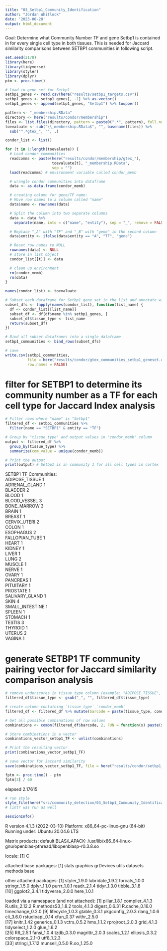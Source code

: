 ```yaml
---
title: "03_Setbp1_Community_Identification"
author: "Jordan Whitlock"
date: '2023-06-28'
output: html_document
---
```


Goal: Determine what Community Number TF and gene Setbp1 is contained in for every single cell type in both tissues. This is needed for Jaccard similarity comparisons between SETBP1 communities in following script.


```r
set.seed(2178)
library(here)
library(tidyverse)
library(styler)
library(dplyr)
ptm <- proc.time()
```

```r
# load in gene set for Setbp1
setbp1_genes <- read.csv(here("results/setbp1_targets.csv"))
setbp1_genes <- setbp1_genes[, -1] %>% as.vector()
setbp1_genes <- append(setbp1_genes, "Setbp1") %>% toupper()
```

```r
pattern <- "_membership.RData"
directory <- here("results/condor/membership")
files <- list.files(directory, pattern = paste0(".*", pattern), full.names = TRUE)
toevaluate <- sub("\\_membership.RData$", "", basename(files)) %>%
  sub("^.*gtex_", "", .)

condor_list <- list()

for (t in 1:length(toevaluate)) {
  # Load condor communities
  readcomms <- paste(here("results/condor/membership/gtex_"),
                     toevaluate[t], "_membership.RData",
                     sep = "")
  load(readcomms) # environment variable called condor_memb

  # wrangle condor communities into dataframe
  data <- as.data.frame(condor_memb)

  # creating column for gene/TF name:
  # Move row names to a column called "name"
  data$name <- rownames(data)

  # Split the column into two separate columns
  data <- data %>%
    separate(name, into = c("name", "entity"), sep = "_", remove = FALSE)

  # Replace "_A" with "TF" and "_B" with "gene" in the second column
  data$entity <- ifelse(data$entity == "A", "TF", "gene")

  # Reset row names to NULL
  rownames(data) <- NULL
  # store in list object
  condor_list[[t]] <- data

  # clean up environment
  rm(condor_memb)
  rm(data)
}

names(condor_list) <- toevaluate
```

```r
# Subset each dataframe for Setbp1 gene set in the list and annotate with the list name
subset_dfs <- lapply(names(condor_list), function(list_name) {
  df <- condor_list[[list_name]]
  subset_df <- df[df$name %in% setbp1_genes, ]
  subset_df$tissue_type <- list_name
  return(subset_df)
})

# Bind all subset dataframes into a single dataframe
setbp1_communities <- bind_rows(subset_dfs)

# save
write.csv(setbp1_communities, 
          file = here("results/condor/gtex_communities_setbp1_geneset.csv"),
          row.names = FALSE)
```

# filter for SETBP1 to determine its community number as a TF for each cell type for Jaccard Index analysis
```r
# Filter rows where "name" is "Setbp1"
filtered_df <- setbp1_communities %>%
  filter(name == "SETBP1" & entity == "TF")

# Group by "tissue_type" and output values in "condor_memb" column
output <- filtered_df %>%
  group_by(tissue_type) %>%
  summarize(com_value = unique(condor_memb))

# Print the output
print(output) # Setbp1 is in community 1 for all cell types in cortex
```
SETBP1 TF Communities:		
ADIPOSE_TISSUE	1			
ADRENAL_GLAND	1			
BLADDER	2			
BLOOD	1			
BLOOD_VESSEL	3			
BONE_MARROW	3			
BRAIN	1			
BREAST	1			
CERVIX_UTERI	2			
COLON	1			
ESOPHAGUS	2			
FALLOPIAN_TUBE	1			
HEART	1			
KIDNEY	1			
LIVER	1			
LUNG	2			
MUSCLE	1			
NERVE	1			
OVARY	1			
PANCREAS	1			
PITUITARY	1			
PROSTATE	1			
SALIVARY_GLAND	1			
SKIN	4			
SMALL_INTESTINE	1			
SPLEEN	1			
STOMACH	1			
TESTIS	3			
THYROID	1			
UTERUS	2			
VAGINA	1	

# generate SETBP1 TF community pairing vector for Jaccard similarity comparison analysis
```r
# remove underscores in tissue_type column (example: "ADIPOSE_TISSUE", "ADIPOSETISSUE") for downstream analysis
filtered_df$tissue_type <- gsub("_", "", filtered_df$tissue_type)

# create column containing `tissue_type`_`condor_memb`
filtered_df <- filtered_df %>% mutate(barcode = paste(tissue_type, condor_memb, sep = "_"))

# Get all possible combinations of row values
combinations <- combn(filtered_df$barcode, 2, FUN = function(x) paste(x, collapse = "_"))

# Store combinations in a vector
combinations_vector_setbp1_TF <- unlist(combinations)

# Print the resulting vector
print(combinations_vector_setbp1_TF)

# save vector for Jaccard similarity
save(combinations_vector_setbp1_TF, file = here("results/condor/setbp1_TF_combinations_vector.Rdata"))
```

```r
fptm <- proc.time() - ptm
fptm[3] / 60
```
elapsed 
2.17615 

```r
# run style
style_file(here("src/community_detection/03_Setbp1_Community_Identification.Rmd")) # commented out after being run once
# lintr was run as well
```

```r
sessionInfo()
```
R version 4.1.3 (2022-03-10)
Platform: x86_64-pc-linux-gnu (64-bit)
Running under: Ubuntu 20.04.6 LTS

Matrix products: default
BLAS/LAPACK: /usr/lib/x86_64-linux-gnu/openblas-pthread/libopenblasp-r0.3.8.so

locale:
[1] C

attached base packages:
[1] stats     graphics  grDevices utils     datasets  methods   base     

other attached packages:
 [1] styler_1.9.0    lubridate_1.9.2 forcats_1.0.0   stringr_1.5.0   dplyr_1.1.0     purrr_1.0.1     readr_2.1.4     tidyr_1.3.0     tibble_3.1.8   
[10] ggplot2_3.4.1   tidyverse_2.0.0 here_1.0.1     

loaded via a namespace (and not attached):
 [1] pillar_1.8.1      compiler_4.1.3    R.utils_2.12.2    R.methodsS3_1.8.2 tools_4.1.3       digest_0.6.31     R.cache_0.16.0    timechange_0.2.0 
 [9] lifecycle_1.0.3   gtable_0.3.1      pkgconfig_2.0.3   rlang_1.0.6       cli_3.6.0         rstudioapi_0.14   xfun_0.37         withr_2.5.0      
[17] knitr_1.42        generics_0.1.3    vctrs_0.5.2       hms_1.1.2         rprojroot_2.0.3   grid_4.1.3        tidyselect_1.2.0  glue_1.6.2       
[25] R6_2.5.1          fansi_1.0.4       tzdb_0.3.0        magrittr_2.0.3    scales_1.2.1      ellipsis_0.3.2    colorspace_2.1-0  utf8_1.2.3       
[33] stringi_1.7.12    munsell_0.5.0     R.oo_1.25.0    
